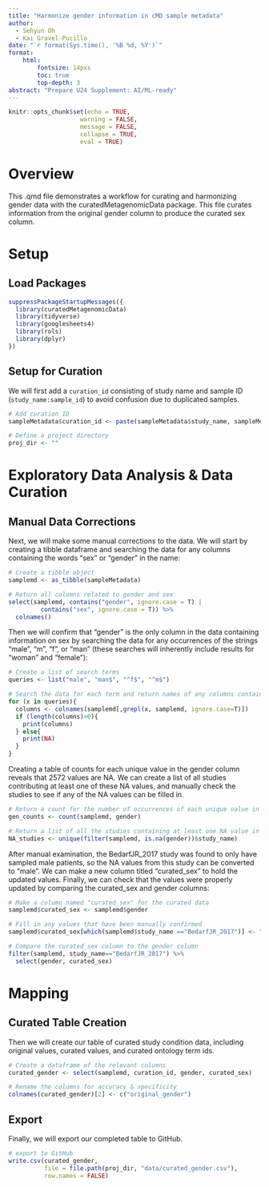 ---
title: "Harmonize gender information in cMD sample metadata"
author:
  - Sehyun Oh
  - Kai Gravel-Pucillo
date: "`r format(Sys.time(), '%B %d, %Y')`"
format:
    html:
        fontsize: 14pxs
        toc: true
        top-depth: 3
abstract: "Prepare U24 Supplement: AI/ML-ready"
---

```{r setup, include=FALSE}
knitr::opts_chunk$set(echo = TRUE, 
                    warning = FALSE,
                    message = FALSE,
                    collapse = TRUE,
                    eval = TRUE)
```

# Overview

This .qmd file demonstrates a workflow for curating and harmonizing gender data 
with the curatedMetagenomicData package.
This file curates information from the original gender column to produce the 
curated sex column.

# Setup
## Load Packages

```{r load}
suppressPackageStartupMessages({
  library(curatedMetagenomicData)
  library(tidyverse)
  library(googlesheets4)
  library(rols)
  library(dplyr)
})
```

## Setup for Curation

We will first add a `curation_id` consisting of study name and sample ID (`study_name:sample_id`) to avoid confusion due to duplicated samples.

```{r curation_setup}
# Add curation ID
sampleMetadata$curation_id <- paste(sampleMetadata$study_name, sampleMetadata$sample_id, sep = ":")

# Define a project directory
proj_dir <- ""
```

# Exploratory Data Analysis & Data Curation

## Manual Data Corrections

Next, we will make some manual corrections to the data.
We will start by creating a tibble dataframe and searching the data for any
columns containing the words "sex" or "gender" in the name:
```{r}
# Create a tibble object 
samplemd <- as_tibble(sampleMetadata)

# Return all columns related to gender and sex
select(samplemd, contains("gender", ignore.case = T) | 
         contains("sex", ignore.case = T)) %>%
  colnames()
```

Then we will confirm that "gender" is the only column in the data containing 
information on sex by searching the data for any occurrences of the strings
"male", "m", "f", or "man" (these searches will inherently include results for
"woman" and "female"):
```{r}
# Create a list of search terms
queries <- list("male", "man$", "^f$", "^m$")

# Search the data for each term and return names of any columns containing it
for (x in queries){
  columns <- colnames(samplemd[,grepl(x, samplemd, ignore.case=T)])
  if (length(columns)>0){
    print(columns)
  } else{
    print(NA)
  }
}
```

Creating a table of counts for each unique value in the gender column reveals 
that 2572 values are NA. We can create a list of all studies contributing at 
least one of these NA values, and manually check the studies to see if any 
of the NA values can be filled in.
```{r}
# Return a count for the number of occurrences of each unique value in "gender"
gen_counts <- count(samplemd, gender)

# Return a list of all the studies containing at least one NA value in the "gender" column
NA_studies <- unique(filter(samplemd, is.na(gender))$study_name)
```

After manual examination, the BedarfJR_2017 study was found to only have sampled
male patients, so the NA values from this study can be converted to "male". 
We can make a new column titled "curated_sex" to hold the updated values.
Finally, we can check that the values were properly updated by comparing the 
curated_sex and gender columns:
```{r}
# Make a column named "curated_sex" for the curated data
samplemd$curated_sex <- samplemd$gender

# Fill in any values that have been manually confirmed
samplemd$curated_sex[which(samplemd$study_name =="BedarfJR_2017")] <- "male"

# Compare the curated_sex column to the gender column
filter(samplemd, study_name=="BedarfJR_2017") %>%
  select(gender, curated_sex)
```


# Mapping

## Curated Table Creation

Then we will create our table of curated study condition data, including 
original values, curated values, and curated ontology term ids.
```{r}
# Create a dataframe of the relevant columns
curated_gender <- select(samplemd, curation_id, gender, curated_sex)

# Rename the columns for accuracy & specificity
colnames(curated_gender)[2] <- c("original_gender")
```


## Export

Finally, we will export our completed table to GitHub.
```{r export_curated_table, eval=FALSE}
# export to GitHub
write.csv(curated_gender, 
          file = file.path(proj_dir, "data/curated_gender.csv"),
          row.names = FALSE)
```